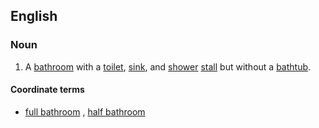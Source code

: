 ==English==

===Noun===
{{en-noun|head=[[three-quarter]] [[bathroom]]}}
# {{context|US|lang=en}} A [[bathroom]] with a [[toilet]], [[sink]], and [[shower]] [[stall]] but without a [[bathtub]].

====Coordinate terms====
* [[full bathroom]] {{qualifier|containing a bathtub}}, [[half bathroom]] {{qualifier|containing no shower}}